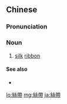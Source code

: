 ==Chinese==
{{zh-forms|s=丝带}}

===Pronunciation===
{{zh-pron
|m=sīdài
|c=si1 daai3-2
|h=pfs=sṳ̂-tai
|cat=n
}}

===Noun===
{{zh-noun}}

# [[silk]] [[ribbon]]

====See also====
* {{zh-l|緞帶}}

[[lo:絲帶]]
[[mg:絲帶]]
[[ja:絲帶]]